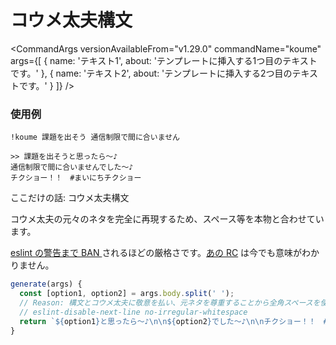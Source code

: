 

# コウメ太夫構文

<CommandArgs
  versionAvailableFrom="v1.29.0"
  commandName="koume"
  args={[
    {
      name: 'テキスト1',
      about: 'テンプレートに挿入する1つ目のテキストです。'
    },
    {
      name: 'テキスト2',
      about: 'テンプレートに挿入する2つ目のテキストです。'
    }
  ]}
/>

### 使用例

`!koume 課題を出そう 通信制限で間に合いません`

```
>> 課題を出そうと思ったら〜♪
通信制限で間に合いませんでした〜♪
チクショー！！　#まいにちチクショー
```

<Callout type="info">

ここだけの話: コウメ太夫構文

コウメ太夫の元々のネタを完全に再現するため、スペース等を本物と合わせています。

[eslint の警告まで BAN ](https://github.com/approvers/OreOreBot2/blob/main/src/service/command/meme/koume.ts#L10-L15)されるほどの厳格さです。[あの RC](https://github.com/approvers/OreOreBot2/pull/584#discussion_r1032444190) は今でも意味がわかりません。

```ts
generate(args) {
  const [option1, option2] = args.body.split(' ');
  // Reason: 構文とコウメ太夫に敬意を払い、元ネタを尊重することから全角スペースを使用したいのでeslintの警告をBANします。
  // eslint-disable-next-line no-irregular-whitespace
  return `${option1}と思ったら〜♪\n\n${option2}でした〜♪\n\nチクショー！！　#まいにちチクショー`;
}
```

</Callout>
